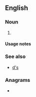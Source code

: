 {{also|ds|Ds|DS|dS|ds.|d's|D.S.|D. S.}}
==English==

===Noun===
{{head|en|noun form}}

# {{plural of|en|D}}

====Usage notes====
{{U:en:plurals of letters}}

===See also===
* [[d's]]

===Anagrams===
* {{anagrams|en|a=ds|S&D|S. D.|S.D.|SD|sd}}